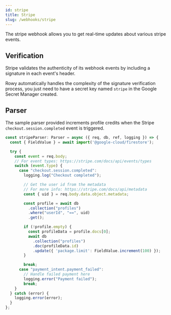 ```yaml
---
id: stripe
title: Stripe
slug: /webhooks/stripe
---
```


The stripe webhook allows you to get real-time updates about various stripe events.
## Verification

Stripe validates the authenticity of its webhook events by including a signature in each event's header.

Rowy automatically handles the complexity of the signature verification process, 
you just need to have a secret key named `stripe` in the Google Secret Manager created.

## Parser

The sample parser provided increments profile credits when the Stripe `checkout.session.completed` event is triggered.


```typescript
const stripeParser: Parser = async ({ req, db, ref, logging }) => {
  const { FieldValue } = await import('@google-cloud/firestore');

  try {
    const event = req.body;
    // For event types: https://stripe.com/docs/api/events/types
    switch (event.type) {
      case "checkout.session.completed":
        logging.log("Checkout completed");

        // Get the user id from the metadata
        // For more info: https://stripe.com/docs/api/metadata
        const { uid } = req.body.data.object.metadata; 

        const profile = await db
          .collection("profiles")
          .where("userId", "==", uid)
          .get();

        if (!profile.empty) {
          const profileData = profile.docs[0];
          await db
            .collection("profiles")
            .doc(profileData.id)
            .update({ 'package.limit': FieldValue.increment(100) });
        }

        break;
      case "payment_intent.payment_failed":
        // Handle failed payment here
        logging.error("Payment failed");
        break;
    }
  } catch (error) {
    logging.error(error);
  }
};

```
